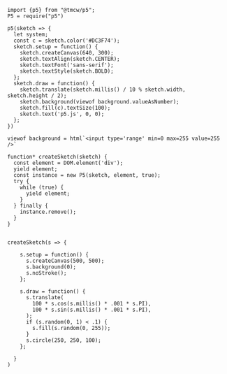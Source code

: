 

```ojs
import {p5} from "@tmcw/p5";
P5 = require("p5")
```

```ojs


p5(sketch => {
  let system;
  const c = sketch.color('#DC3F74');
  sketch.setup = function() {
    sketch.createCanvas(640, 300);
    sketch.textAlign(sketch.CENTER);
    sketch.textFont('sans-serif');
    sketch.textStyle(sketch.BOLD);
  };
  sketch.draw = function() {
    sketch.translate(sketch.millis() / 10 % sketch.width, sketch.height / 2);
    sketch.background(viewof background.valueAsNumber);
    sketch.fill(c).textSize(100);
    sketch.text('p5.js', 0, 0);
  };
})

```

```ojs
viewof background = html`<input type='range' min=0 max=255 value=255 />`
```


```ojs

function* createSketch(sketch) {
  const element = DOM.element('div');
  yield element;
  const instance = new P5(sketch, element, true);
  try {
    while (true) {
      yield element;
    }
  } finally {
    instance.remove();
  }
}


createSketch(s => {
  
    s.setup = function() {
      s.createCanvas(500, 500);
      s.background(0);
      s.noStroke();
    };
    
    s.draw = function() {
      s.translate(
        100 * s.cos(s.millis() * .001 * s.PI),
        100 * s.sin(s.millis() * .001 * s.PI),
      );
      if (s.random(0, 1) < .1) {
        s.fill(s.random(0, 255));
      }
      s.circle(250, 250, 100);
    };
    
  }
)
```
